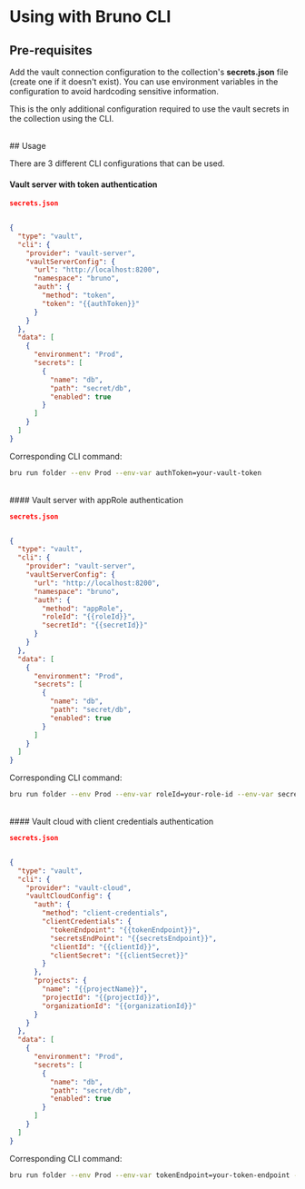 # Using with Bruno CLI

## Pre-requisites

Add the vault connection configuration to the collection's **secrets.json** file (create one if it doesn't exist).
You can use environment variables in the configuration to avoid hardcoding sensitive information.

This is the only additional configuration required to use the vault secrets in the collection using the CLI.

<br />
## Usage

There are 3 different CLI configurations that can be used.

#### Vault server with token authentication

```json
secrets.json


{
  "type": "vault",
  "cli": {
    "provider": "vault-server",
    "vaultServerConfig": {
      "url": "http://localhost:8200",
      "namespace": "bruno",
      "auth": {
        "method": "token",
        "token": "{{authToken}}"
      }
    }
  },
  "data": [
    {
      "environment": "Prod",
      "secrets": [
        {
          "name": "db",
          "path": "secret/db",
          "enabled": true
        }
      ]
    }
  ]
}
```

Corresponding CLI command:

```bash copy
bru run folder --env Prod --env-var authToken=your-vault-token
```

<br />
#### Vault server with appRole authentication

```json
secrets.json


{
  "type": "vault",
  "cli": {
    "provider": "vault-server",
    "vaultServerConfig": {
      "url": "http://localhost:8200",
      "namespace": "bruno",
      "auth": {
        "method": "appRole",
        "roleId": "{{roleId}}",
        "secretId": "{{secretId}}"
      }
    }
  },
  "data": [
    {
      "environment": "Prod",
      "secrets": [
        {
          "name": "db",
          "path": "secret/db",
          "enabled": true
        }
      ]
    }
  ]
}
```

Corresponding CLI command:

```bash copy
bru run folder --env Prod --env-var roleId=your-role-id --env-var secretId=your-secret-id
```

<br />
#### Vault cloud with client credentials authentication

```json
secrets.json


{
  "type": "vault",
  "cli": {
    "provider": "vault-cloud",
    "vaultCloudConfig": {
      "auth": {
        "method": "client-credentials",
        "clientCredentials": {
          "tokenEndpoint": "{{tokenEndpoint}}",
          "secretsEndPoint": "{{secretsEndpoint}}",
          "clientId": "{{clientId}}",
          "clientSecret": "{{clientSecret}}"
        }
      },
      "projects": {
        "name": "{{projectName}}",
        "projectId": "{{projectId}}",
        "organizationId": "{{organizationId}}"
      }
    }
  },
  "data": [
    {
      "environment": "Prod",
      "secrets": [
        {
          "name": "db",
          "path": "secret/db",
          "enabled": true
        }
      ]
    }
  ]
}
```

Corresponding CLI command:

```bash copy
bru run folder --env Prod --env-var tokenEndpoint=your-token-endpoint --env-var secretsEndpoint=your-secrets-endpoint --env-var clientId=your-client-id --env-var clientSecret=your-client-secret --env-var projectName=your-project-name --env-var projectId=your-project-id --env-var organizationId=your-organization-id
```
